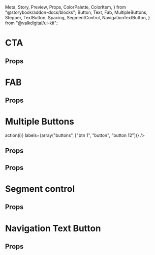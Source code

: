   Meta,
  Story,
  Preview,
  Props,
  ColorPalette,
  ColorItem,
} from "@storybook/addon-docs/blocks";
  Button,
  Text,
  Fab,
  MultipleButtons,
  Stepper,
  TextButton,
  Spacing,
  SegmentControl,
  NavigationTextButton,
} from "@valkdigital/ui-kit";

<Meta title="Buttons" />

# CTA

<Preview>
  <Story name="CTA" decorators={[withKnobs]}>
    <Buttons
      loading={boolean("loading", false, "cta")}
      disabled={boolean("disabled", false, "cta")}
      color={color("color", undefined, "cta")}
      labelColor={color("label color", undefined, "cta")}
    />
  </Story>
</Preview>

## Props

<Props of={Button} />

# FAB

<Preview>
  <Story name="FAB" decorators={[withKnobs]}>
    <AllFAB
      color={color("color", "#1AA0E2", "fab")}
      backgroundColor={color("background color", "#2BB9F5", "fab")}
      iconColor={color("icon color", "#FFFFFF", "fab")}
    />
  </Story>
</Preview>

## Props

<Props of={Fab} />

# Multiple Buttons

<Preview>
  <Story name="Multiple Buttons" decorators={[withKnobs]}>
    <View style={{ marginTop: 16 }}>
      <MultipleButtons
        activeColor={color("active color", "#2BB9F5", "multiple buttons")}
        inActiveColor={color("inactive color", "#E3E3E3", "multiple buttons")}
        onPress={(i) => action(i)}
        labels={array("buttons", ["btn 1", "button", "button 12"])}
      />
    </View>
  </Story>
</Preview>

## Props

<Props of={MultipleButtons} />

<Preview>
  <Story name="Text Button" decorators={[withKnobs]}>
    <View style={{ marginTop: 16, marginLeft: 16 }}>
      <TextButton
        label="text button"
        color={color("color", undefined, "text button")}
      />
    </View>
  </Story>
</Preview>

## Props

<Props of={TextButton} />

# Segment control

<Preview>
  <Story name="Segment control" decorators={[withKnobs]}>
    <View style={{ marginHorizontal: Spacing.sp1, flex: 1 }}>
      <SegmentControl
        segments={array("segmenst", ["segment 1", "segmet 2", "segment 3"])}
        onPress={action("pressed")}
        style={{ marginBottom: Spacing.sp2 }}
      />
      <SegmentControl
        type="text"
        segments={array("segmenst", ["segment 1", "segment 2", "segment 3"])}
        onPress={action("pressed")}
        style={{ marginBottom: Spacing.sp2 }}
      />
    </View>
  </Story>
</Preview>

## Props

<Props of={SegmentControl} />

# Navigation Text Button

<Preview>
  <Story name="Navigation Text Button" decorators={[withKnobs]}>
    <NavigationTextStory onPress={action("pressed")} />
  </Story>
</Preview>

## Props

<Props of={SegmentControl} />
